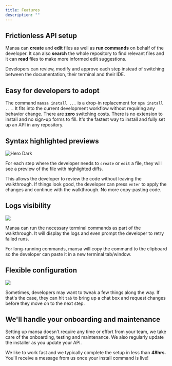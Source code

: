 ```yaml
---
title: Features
description: ""
---
```


## Frictionless API setup

Mansa can **create** and **edit** files as well as **run commands** on behalf of the developer.
It can also **search** the whole repository to find relevant files and it can **read** files to make more informed edit suggestions.

Developers can review, modify and approve each step instead of switching between the documentation, their terminal and their IDE.

## Easy for developers to adopt

The command `mansa install ...` is a drop-in replacement for `npm install ...`.
It fits into the current development workflow without requiring any behavior change. There are **zero** switching costs.
There is no extension to install and no sign-up forms to fill. It's the fastest way to install and fully set up an API in any repository.

## Syntax highlighted previews

<Frame>
  <img
    className="hidden dark:block"
    src="/images/features-syntax-highlighting.png"
    alt="Hero Dark"
  />
</Frame>

For each step where the developer needs to `create` or `edit` a file, they will see a preview of the file with highlighted diffs.

This allows the developer to review the code without leaving the walkthrough. If things look good, the developer can press `enter` to apply the changes and continue with the walkthrough.
No more copy-pasting code.

## Logs visibility

<Frame>
  <img src="/images/run-commands.png" style={{ borderRadius: "0.5rem" }} />
</Frame>

Mansa can run the necessary terminal commands as part of the walkthrough. It will display the logs and even prompt the developer to retry failed runs.

For long-running commands, mansa will copy the command to the clipboard so the developer can paste it in a new terminal tab/window.

## Flexible configuration

<Frame>
  <img className="hidden dark:block" src="/images/features-change-on-fly.png" />
</Frame>

Sometimes, developers may want to tweak a few things along the way. If that's the case, they can hit `tab` to bring up a chat box and request changes before they move on to the next step.

## We'll handle your onboarding and maintenance

Setting up mansa doesn't require any time or effort from your team, we take care of the onboarding, testing and maintenance.
We also regularly update the installer as you update your API.

We like to work fast and we typically complete the setup in less than **48hrs.**
You'll receive a message from us once your install command is live!
